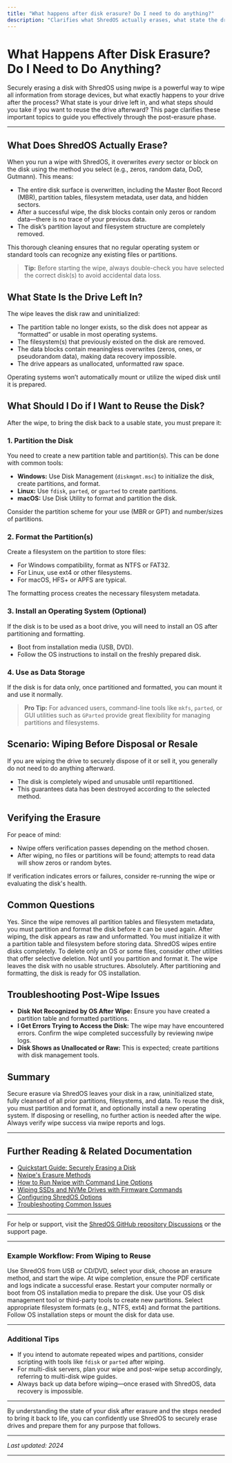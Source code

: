 ```yaml
---
title: "What happens after disk erasure? Do I need to do anything?"
description: "Clarifies what ShredOS actually erases, what state the drive is left in, and the steps needed if the drive will be reused. Covers topics like partitioning, formatting, and OS reinstall after a successful wipe."
---
```


# What Happens After Disk Erasure? Do I Need to Do Anything?

Securely erasing a disk with ShredOS using nwipe is a powerful way to wipe all information from storage devices, but what exactly happens to your drive after the process? What state is your drive left in, and what steps should you take if you want to reuse the drive afterward? This page clarifies these important topics to guide you effectively through the post-erasure phase.

---

## What Does ShredOS Actually Erase?

When you run a wipe with ShredOS, it overwrites *every* sector or block on the disk using the method you select (e.g., zeros, random data, DoD, Gutmann). This means:

- The entire disk surface is overwritten, including the Master Boot Record (MBR), partition tables, filesystem metadata, user data, and hidden sectors.
- After a successful wipe, the disk blocks contain only zeros or random data—there is no trace of your previous data.
- The disk’s partition layout and filesystem structure are completely removed.

This thorough cleaning ensures that no regular operating system or standard tools can recognize any existing files or partitions.

> **Tip:** Before starting the wipe, always double-check you have selected the correct disk(s) to avoid accidental data loss.

## What State Is the Drive Left In?

The wipe leaves the disk raw and uninitialized:

- The partition table no longer exists, so the disk does not appear as “formatted” or usable in most operating systems.
- The filesystem(s) that previously existed on the disk are removed.
- The data blocks contain meaningless overwrites (zeros, ones, or pseudorandom data), making data recovery impossible.
- The drive appears as unallocated, unformatted raw space.

Operating systems won’t automatically mount or utilize the wiped disk until it is prepared.

## What Should I Do if I Want to Reuse the Disk?

After the wipe, to bring the disk back to a usable state, you must prepare it:

### 1. Partition the Disk

You need to create a new partition table and partition(s). This can be done with common tools:

- **Windows:** Use Disk Management (`diskmgmt.msc`) to initialize the disk, create partitions, and format.
- **Linux:** Use `fdisk`, `parted`, or `gparted` to create partitions.
- **macOS:** Use Disk Utility to format and partition the disk.

Consider the partition scheme for your use (MBR or GPT) and number/sizes of partitions.

### 2. Format the Partition(s)

Create a filesystem on the partition to store files:

- For Windows compatibility, format as NTFS or FAT32.
- For Linux, use ext4 or other filesystems.
- For macOS, HFS+ or APFS are typical.

The formatting process creates the necessary filesystem metadata.

### 3. Install an Operating System (Optional)

If the disk is to be used as a boot drive, you will need to install an OS after partitioning and formatting.

- Boot from installation media (USB, DVD).
- Follow the OS instructions to install on the freshly prepared disk.

### 4. Use as Data Storage

If the disk is for data only, once partitioned and formatted, you can mount it and use it normally.

> **Pro Tip:** For advanced users, command-line tools like `mkfs`, `parted`, or GUI utilities such as `GParted` provide great flexibility for managing partitions and filesystems.

## Scenario: Wiping Before Disposal or Resale

If you are wiping the drive to securely dispose of it or sell it, you generally do not need to do anything afterward.

- The disk is completely wiped and unusable until repartitioned.
- This guarantees data has been destroyed according to the selected method.

## Verifying the Erasure

For peace of mind:

- Nwipe offers verification passes depending on the method chosen.
- After wiping, no files or partitions will be found; attempts to read data will show zeros or random bytes.

If verification indicates errors or failures, consider re-running the wipe or evaluating the disk's health.

## Common Questions

<AccordionGroup title="Frequently Asked Questions">
<Accordion title="Will I need to format the disk after wiping?">
Yes. Since the wipe removes all partition tables and filesystem metadata, you must partition and format the disk before it can be used again.
</Accordion>
<Accordion title="Can I reuse the disk immediately after wiping?">
After wiping, the disk appears as raw and unformatted. You must initialize it with a partition table and filesystem before storing data.
</Accordion>
<Accordion title="What if I only want to delete the operating system but keep data?">
ShredOS wipes entire disks completely. To delete only an OS or some files, consider other utilities that offer selective deletion.
</Accordion>
<Accordion title="Is the disk writable immediately after wiping?">
Not until you partition and format it. The wipe leaves the disk with no usable structures.
</Accordion>
<Accordion title="Can I install a new OS on the wiped disk?">
Absolutely. After partitioning and formatting, the disk is ready for OS installation.
</Accordion>
</AccordionGroup>

## Troubleshooting Post-Wipe Issues

- **Disk Not Recognized by OS After Wipe:** Ensure you have created a partition table and formatted partitions.
- **I Get Errors Trying to Access the Disk:** The wipe may have encountered errors. Confirm the wipe completed successfully by reviewing nwipe logs.
- **Disk Shows as Unallocated or Raw:** This is expected; create partitions with disk management tools.

## Summary

Secure erasure via ShredOS leaves your disk in a raw, uninitialized state, fully cleansed of all prior partitions, filesystems, and data. To reuse the disk, you must partition and format it, and optionally install a new operating system. If disposing or reselling, no further action is needed after the wipe. Always verify wipe success via nwipe reports and logs.

---

## Further Reading & Related Documentation

- [Quickstart Guide: Securely Erasing a Disk](/guides/getting-started-workflows/quickstart-guide)
- [Nwipe's Erasure Methods](/faq/faq_features_integration/nwipe_methods)
- [How to Run Nwipe with Command Line Options](/guides/advanced-usage-customization/nwipe-options-customization)
- [Wiping SSDs and NVMe Drives with Firmware Commands](/guides/expert-practices-special-cases/firmware-enhanced-erase-ssd-nvme)
- [Configuring ShredOS Options](/getting-started/first-use-configuration/configuring-options)
- [Troubleshooting Common Issues](/getting-started/troubleshooting-advanced/common-issues)

---

For help or support, visit the [ShredOS GitHub repository Discussions](https://github.com/PartialVolume/shredos.x86_64/discussions) or the support page.

---

### Example Workflow: From Wiping to Reuse

<Steps>
<Step title="Boot the system with ShredOS and wipe your disk">
Use ShredOS from USB or CD/DVD, select your disk, choose an erasure method, and start the wipe.
</Step>
<Step title="Confirm wipe completion and review certificate/logs">
At wipe completion, ensure the PDF certificate and logs indicate a successful erase.
</Step>
<Step title="Reboot into your regular OS or installation media">
Restart your computer normally or boot from OS installation media to prepare the disk.
</Step>
<Step title="Partition the wiped disk">
Use your OS disk management tool or third-party tools to create new partitions.
</Step>
<Step title="Format the new partitions">
Select appropriate filesystem formats (e.g., NTFS, ext4) and format the partitions.
</Step>
<Step title="Install a new OS or begin using the disk as data storage">
Follow OS installation steps or mount the disk for data use.
</Step>
</Steps>

---

### Additional Tips

- If you intend to automate repeated wipes and partitions, consider scripting with tools like `fdisk` or `parted` after wiping.
- For multi-disk servers, plan your wipe and post-wipe setup accordingly, referring to multi-disk wipe guides.
- Always back up data before wiping—once erased with ShredOS, data recovery is impossible.

---

By understanding the state of your disk after erasure and the steps needed to bring it back to life, you can confidently use ShredOS to securely erase drives and prepare them for any purpose that follows.

---

_Last updated: 2024_

---